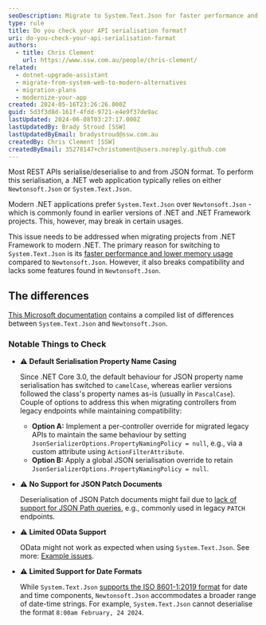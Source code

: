 ```yaml
---
seoDescription: Migrate to System.Text.Json for faster performance and lower memory usage, but check compatibility with Newtonsoft.Json features and default serialisation property name casing.
type: rule
title: Do you check your API serialisation format?
uri: do-you-check-your-api-serialisation-format
authors:
  - title: Chris Clement
    url: https://www.ssw.com.au/people/chris-clement/
related:
  - dotnet-upgrade-assistant
  - migrate-from-system-web-to-modern-alternatives
  - migration-plans
  - modernize-your-app
created: 2024-05-16T23:26:26.000Z
guid: 5d3f3d8d-161f-4fdd-9721-e4e9f37de9ac
lastUpdated: 2024-06-08T03:27:17.000Z
lastUpdatedBy: Brady Stroud [SSW]
lastUpdatedByEmail: bradystroud@ssw.com.au
createdBy: Chris Clement [SSW]
createdByEmail: 35278147+christoment@users.noreply.github.com
---
```


Most REST APIs serialise/deserialise to and from JSON format. To perform this serialisation, a .NET web application typically relies on either `Newtonsoft.Json` or `System.Text.Json`.

Modern .NET applications prefer `System.Text.Json` over `Newtonsoft.Json` - which is commonly found in earlier versions of .NET and .NET Framework projects.
This, however, may break in certain usages.

This issue needs to be addressed when migrating projects from .NET Framework to modern .NET.
The primary reason for switching to `System.Text.Json` is its [faster performance and lower memory usage](https://devblogs.microsoft.com/dotnet/the-convenience-of-system-text-json/) compared to `Newtonsoft.Json`. However, it also breaks compatibility and lacks some features found in `Newtonsoft.Json`.

## The differences

[This Microsoft documentation](https://learn.microsoft.com/en-us/dotnet/standard/serialization/system-text-json/migrate-from-newtonsoft?pivots=dotnet-9-0#table-of-differences) contains a compiled list of differences between `System.Text.Json` and `Newtonsoft.Json`.

### Notable Things to Check

- ⚠️ **Default Serialisation Property Name Casing**

  Since .NET Core 3.0, the default behaviour for JSON property name serialisation has switched to `camelCase`, whereas earlier versions followed the class's property names as-is (usually in `PascalCase`).
  Couple of options to address this when migrating controllers from legacy endpoints while maintaining compatibility:

  - **Option A:** Implement a per-controller override for migrated legacy APIs to maintain the same behaviour by setting `JsonSerializerOptions.PropertyNamingPolicy = null`, e.g., via a custom attribute using `ActionFilterAttribute`.
  - **Option B:** Apply a global JSON serialisation override to retain `JsonSerializerOptions.PropertyNamingPolicy = null`.

- ⚠️ **No Support for JSON Patch Documents**

  Deserialisation of JSON Patch documents might fail due to [lack of support for JSON Path queries](https://learn.microsoft.com/en-us/dotnet/standard/serialization/system-text-json/migrate-from-newtonsoft?pivots=dotnet-9-0#json-path-queries-not-supported), e.g., commonly used in legacy `PATCH` endpoints.

- ⚠️ **Limited OData Support**

  OData might not work as expected when using `System.Text.Json`. See more: [Example issues](https://github.com/OData/AspNetCoreOData/issues/424).

- ⚠️ **Limited Support for Date Formats**

  While `System.Text.Json` [supports the ISO 8601-1:2019 format](https://learn.microsoft.com/en-us/dotnet/standard/datetime/system-text-json-support#the-extended-iso-8601-12019-profile-in-systemtextjson) for date and time components, `Newtonsoft.Json` accommodates a broader range of date-time strings. For example, `System.Text.Json` cannot deserialise the format `8:00am February, 24 2024`.

